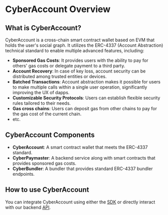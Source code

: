 # CyberAccount Overview

## What is CyberAccount?

CyberAccount is a cross-chain smart contract wallet based on EVM that holds the user's social graph. It utilizes the ERC-4337 (Account Abstraction) technical standard to enable multiple advanced features, including:

- **Sponsored Gas Costs**: It provides users with the ability to pay for others' gas costs or delegate payment to a third party.
- **Account Recovery**: In case of key loss, account security can be distributed among trusted entities or devices.
- **Batched Transactions**: Account abstraction makes it possible for users to make multiple calls within a single user operation, significantly improving the UX of dapps.
- **Customizable Security Protocols**: Users can establish flexible security rules tailored to their needs.
- **Gas cross chains**: Users can deposit gas from other chains to pay for the gas cost of the current chain.
- etc.

## CyberAccount Components

- **CyberAccount**: A smart contract wallet that meets the ERC-4337 standard.
- **CyberPaymaster**: A backend service along with smart contracts that provides sponsored gas costs.
- **CyberBundler**: A bundler that provides standard ERC-4337 bundler endpoints.

## How to use CyberAccount

You can integrate CyberAccount using either the [SDK](../sdk/cyber-account.mdx) or directly interact with our backend [API](../api/overview.mdx).
